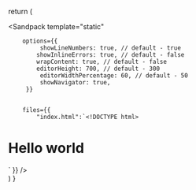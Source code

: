 


  return (
    <div className="p16px32px mh100vh bgc-0000000000d7">
        <Sandpack
        template="static"

        options={{
             showLineNumbers: true, // default - true
            showInlineErrors: true, // default - false
            wrapContent: true, // default - false
            editorHeight: 700, // default - 300
             editorWidthPercentage: 60, // default - 50
             showNavigator: true,
         }}
        

        files={{
            "index.html":`<!DOCTYPE html>
 <html>
 <head>
   <title>AliasCSS Playground</title>
   <meta charset="UTF-8" />
   <link rel="stylesheet" href="/styles.css" />
   <script defer src="https://cdn.jsdelivr.net/npm/alias-css@latest/dist/aliascss.js"></script>
 </head>
 <body>
   <h1 class="">Hello world</h1>
 </body>

 </html>`
        }}
        />
    </div>
  )
}
